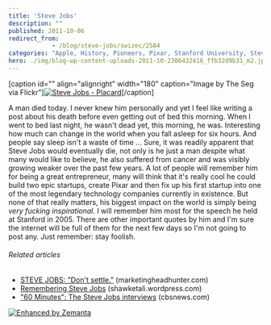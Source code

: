 ```yaml
---
title: 'Steve Jobs'
description: ""
published: 2011-10-06
redirect_from: 
            - /blog/steve-jobs/swizec/2584
categories: "Apple, History, Pioneers, Pixar, Stanford University, Steve Job, Uncategorized"
hero: ./img/blog-wp-content-uploads-2011-10-2306432416_ffb32d9b31_m2.jpg
---
```


\[caption id="" align="alignright" width="180" caption="Image by The Seg via Flickr"][![Steve Jobs - Placard](./img/blog-wp-content-uploads-2011-10-2306432416_ffb32d9b31_m2.jpg "Steve Jobs - Placard")](http://www.flickr.com/photos/13991515@N08/2306432416)\[/caption]

A man died today. I never knew him personally and yet I feel like writing a post about his death before even getting out of bed this morning. When I went to bed last night, he wasn't dead yet, this morning, he was. Interesting how much can change in the world when you fall asleep for six hours. And people say sleep isn't a waste of time ... Sure, it was readily apparent that Steve Jobs would eventually die, not only is he just a man despite what many would like to believe, he also suffered from cancer and was visibly growing weaker over the past few years. A lot of people will remember him for being a great entrepreneur, many will think that it's really cool he could build two epic startups, create Pixar and then fix up his first startup into one of the most legendary technology companies currently in existence. But none of that really matters, his biggest impact on the world is simply being _very fucking inspirational._ I will remember him most for the speech he held at Stanford in 2005. There are other important quotes by him and I'm sure the internet will be full of them for the next few days so I'm not going to post any. Just remember: stay foolish.

###### Related articles

-   [STEVE JOBS: "Don't settle."](http://www.marketingheadhunter.com/2011/10/steve-jobs-dont-settle.html) (marketingheadhunter.com)
-   [Remembering Steve Jobs](http://shawketali.wordpress.com/2011/10/06/remembering-steve-jobs/) (shawketali.wordpress.com)
-   ["60 Minutes": The Steve Jobs interviews](http://www.cbsnews.com/8301-504803_162-20116402-10391709.html) (cbsnews.com)

[![Enhanced by Zemanta](http://img.zemanta.com/zemified_e.png?x-id=b0a358a0-e66c-4d3d-85af-bbed23da5556)](http://www.zemanta.com/ "Enhanced by Zemanta")
